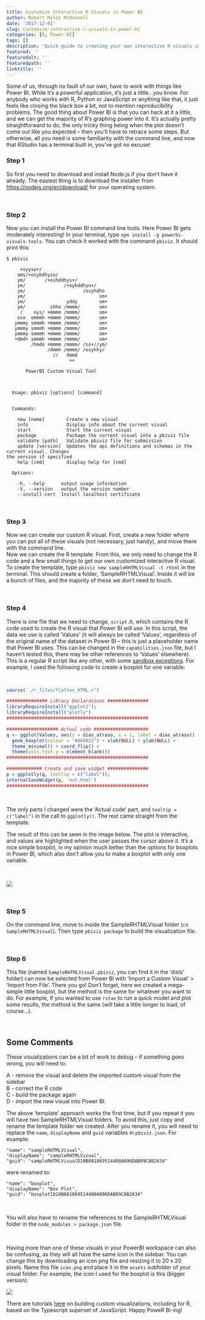 ```yaml
---
title: Customize Interactive R Visuals in Power BI
author: Robert Myles McDonnell
date: '2017-12-01'
slug: customize-interactive-r-visuals-in-power-bi
categories: [R, Power BI]
tags: []
description: 'Quick guide to creating your own interactive R visuals in Power BI'
featured: ''
featuredalt: ''
featuredpath: ''
linktitle: ''
---
```


Some of us, through no fault of our own, have to work with things like Power BI. While it's a powerful application, it's just a little...you know. For anybody who works with R, Python or JavaScript or anything like that, it just feels like closing the black box a bit, not to mention reproducibility problems. The good thing about Power BI is that you can hack at it a little, and we can get the majority of R's graphing power into it. It's actually pretty straightforward to do, the only tricky thing being when the plot doesn't come out like you expected -- then you'll have to retrace some steps. But otherwise, all you need is some familiarity with the command line, and now that RStudio has a terminal built in, you've got no excuse! 

### Step 1

So first you need to download and install Node.js if you don't have it already. The easiest thing is to download the installer from [https://nodejs.org/en/download/](https://nodejs.org/en/download/) for your operating system. 

&nbsp;

### Step 2

Now you can install the Power BI command line tools. Here Power BI gets moderately interesting! In your terminal, type `npm install -g powerbi-visuals-tools`. You can check it worked with the command `pbiviz`. It should print this:  

```
$ pbiviz

     +syyso+/
    oms/+osyhdhyso/
    ym/       /+oshddhys+/
    ym/              /+oyhddhyo+/
    ym/                     /osyhdho
    ym/                           sm+
    ym/               yddy        om+
    ym/         shho /mmmm/       om+
     /    oys/ +mmmm /mmmm/       om+
    oso  ommmh +mmmm /mmmm/       om+
   ymmmy smmmh +mmmm /mmmm/       om+
   ymmmy smmmh +mmmm /mmmm/       om+
   ymmmy smmmh +mmmm /mmmm/       om+
   +dmd+ smmmh +mmmm /mmmm/       om+
         /hmdo +mmmm /mmmm/ /so+//ym/
               /dmmh /mmmm/ /osyhhy/
                 //   dmmd
                       ++

       PowerBI Custom Visual Tool



  Usage: pbiviz [options] [command]


  Commands:

    new [name]        Create a new visual
    info              Display info about the current visual
    start             Start the current visual
    package           Package the current visual into a pbiviz file
    validate [path]   Validate pbiviz file for submission
    update [version]  Updates the api definitions and schemas in the current visual. Changes
the version if specified
    help [cmd]        display help for [cmd]

  Options:

    -h, --help      output usage information
    -V, --version   output the version number
    --install-cert  Install localhost certificate
```


&nbsp;

### Step 3

Now we can create our custom R visual. First, create a new folder where you can put all of these visuals (not necessary, just handy), and move there with the command line.  
Now we can create the R template. From this, we only need to change the R code and a few small things to get our own customized interactive R visual. To create the template, type `pbiviz new sampleRHTMLVisual -t rhtml` in the terminal. This should create a folder, 'SampleRHTMLVisual'. Inside it will be a bunch of files, and the majority of these we don't need to touch.    

&nbsp;

### Step 4 

There is one file that we need to change, `script.R`, which contains the R code used to create the R visual that Power BI will use. In this script, the data we use is called 'Values' (it will always be called 'Values', regardless of the original name of the dataset in Power BI -- this is just a placeholder name that Power BI uses.  This can be changed in the `capabilities.json` file, but I haven't tested this, there may be other references to 'Values' elsewhere). This is a regular R script like any other, with some [sandbox exceptions](https://docs.microsoft.com/en-us/power-bi/service-r-packages-support#r-scripts-that-are-not-supported-in-power-bi). For example, I used the following code to create a boxplot for one variable:  


&nbsp;


```r
source('./r_files/flatten_HTML.r')

############### Library Declarations ###############
libraryRequireInstall("ggplot2");
libraryRequireInstall("plotly")
####################################################

################### Actual code ####################
q <- ggplot(Values, aes(y = dias_atraso, x = 1, label = dias_atraso)) +
  geom_boxplot(colour = "#A60822") + xlab(NULL) + ylab(NULL) + 
  theme_minimal() + coord_flip() +
  theme(axis.text.y = element_blank())
####################################################

############# Create and save widget ###############
p = ggplotly(q, tooltip = c("label"));
internalSaveWidget(p, 'out.html')
####################################################
```

&nbsp;

The only parts I changed were the 'Actual code' part, and `tooltip = c("label")` in the call to `ggplotly()`. The rest came straight from the template.  

The result of this can be seen in the image below. The plot is interactive, and values are highlighted when the user passes the cursor above it. It's a nice simple boxplot, in my opinion much better than the options for boxplots in Power BI, which also don't allow you to make a boxplot with only one variable.     

&nbsp;


![](C:\\Users\\robert.m.mcdonnell\\Documents\\Avanade_r_course\\boxplot.png)  

    
&nbsp;   
  
### Step 5 

On the command line, move to inside the SampleRHTMLVisual folder (`cd SampleRHTMLVisual`). Then type `pbiviz package` to build the visualization file.   

&nbsp;

### Step 6

This file (named `SampleRHTMLVisual.pbiviz`, you can find it in the 'dists' folder) can now be selected from Power BI with 'Import a Custom Visual' > 'Import from File'. There you go! Don't forget, here we created a mega-simple little boxplot, but the method is the same for whatever you want to do. For example, if you wanted to use `rstan` to run a quick model and plot some results, the method is the same (will take a little longer to load, of course...).   

&nbsp;

## Some Comments  

These visualizations can be a bit of work to debug -- if something goes wrong, you will need to:  

A - remove the visual and delete the imported custom visual from the sidebar  
B - correct the R code  
C - build the package again  
D - import the new visual into Power BI.   


The above 'template' approach works the first time, but if you repeat it you will have two SampleRHTMLVisual folders. To avoid this, just copy and rename the template folder we created. After you rename it, you will need to replace the `name`, `displayName` and `guid` variables in `pbiviz.json`. For example:   

```
"name": "sampleRHTMLVisual",
"displayName": "sampleRHTMLVisual",
"guid": "sampleRHTMLVisualD10B081869514400A096DAB09C8B2634"
```

were renamed to:

```
"name": "boxplot",
"displayName": "Box Plot",
"guid": "boxplotlD10B081869514400A096DAB09C8B2634"
```

&nbsp;

You will also have to rename the references to the SampleRHTMLVisual folder in the `node_modules > package.json` file.  
  
&nbsp;

Having more than one of these visuals in your PowerBI workspace can also be confusing, as they will all have the same icon in the sidebar. You can change this by downloading an icon png file and resizing it to 20 x 20 pixels. Name this file `icon.png` and place it in the `assets` subfolder of your visual folder. For example, the icon I used for the boxplot is this (bigger version):  

 ![](C:\\Users\\robert.m.mcdonnell\\Documents\\Avanade_r_course\\icon.png)  
 
There are tutorials [here](https://github.com/Microsoft/PowerBI-visuals) on building custom visualizations, including for R, based on the Typescript superset of JavaScript. Happy PoweR Bi-ing!  
 


